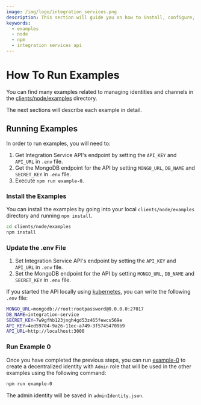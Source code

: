 ```yaml
---
image: /img/logo/integration_services.png
description: This section will guide you on how to install, configure, and run the examples.
keywords:
  - examples
  - node
  - npm
  - integration services api
---
```


# How To Run Examples

You can find many examples related to managing identities and channels in the [clients/node/examples](https://github.com/iotaledger/integration-services/tree/master/clients/node/examples) directory.

The next sections will describe each example in detail.

## Running Examples

In order to run examples, you will need to:

1. Get Integration Service API's endpoint by setting the `API_KEY` and `API_URL` in `.env` file.
2. Get the MongoDB endpoint for the API by setting `MONGO_URL`, `DB_NAME` and `SECRET_KEY` in `.env` file.
3. Execute `npm run example-0`.

### Install the Examples

You can install the examples by going into your local `clients/node/examples` directory and running `npm install`.

```bash
cd clients/node/examples
npm install
```

### Update the .env File

1. Set Integration Service API's endpoint by setting the `API_KEY` and `API_URL` in `.env` file.
2. Set the MongoDB endpoint for the API by setting `MONGO_URL`, `DB_NAME` and `SECRET_KEY` in `.env` file.

If you started the API locally using [kubernetes](../getting_started/installation/kubernetes/local_setup), you can write
the following `.env` file:

```bash
MONGO_URL=mongodb://root:rootpassword@0.0.0.0:27017
DB_NAME=integration-service
SECRET_KEY=7w9gfhb123jngh4gd53z465fewcs569e
API_KEY=4ed59704-9a26-11ec-a749-3f57454709b9
API_URL=http://localhost:3000
```

### Run Example 0

Once you have completed the previous steps, you can run [example-0](https://github.com/iotaledger/integration-services/blob/master/clients/node/examples/0-MakeRootIdentityAdmin.ts) to create a decentralized identity with `Admin` role
that will be used in the other examples using the following command:

```bash
npm run example-0
```

The admin identity will be saved in `adminIdentity.json`.
